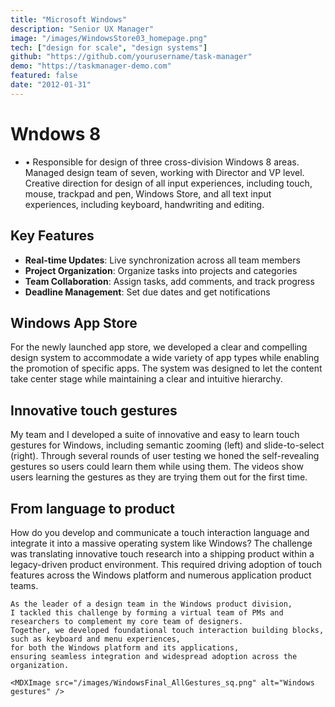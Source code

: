 ```yaml
---
title: "Microsoft Windows"
description: "Senior UX Manager"
image: "/images/WindowsStore03_homepage.png"
tech: ["design for scale", "design systems"]
github: "https://github.com/yourusername/task-manager"
demo: "https://taskmanager-demo.com"
featured: false
date: "2012-01-31"
---
```


# Wndows 8

- • Responsible for design of three cross-division Windows 8 areas. Managed design team of seven, working with Director and VP level. Creative direction for design of all input experiences, including touch, mouse, trackpad and pen, Windows Store, and all text input experiences, including keyboard, handwriting and editing.

## Key Features

- **Real-time Updates**: Live synchronization across all team members
- **Project Organization**: Organize tasks into projects and categories
- **Team Collaboration**: Assign tasks, add comments, and track progress
- **Deadline Management**: Set due dates and get notifications

## Windows App Store

For the newly launched app store,
we developed a clear and compelling design system to accommodate a wide variety of app types while enabling the promotion of specific apps.
The system was designed to let the content take center stage while maintaining a clear and intuitive hierarchy.

<MDXImage src="/images/WindowsStoreHomepage.jpg" alt="Windows Store" />

## Innovative touch gestures

<ImageGallery>
  <div>
    My team and I developed a suite of innovative and easy to learn touch gestures for Windows, 
    including semantic zooming (left) and slide-to-select (right). 
    Through several rounds of user testing we honed the self-revealing gestures so users could learn them while using them. 
    The videos show users learning the gestures as they are trying them out for the first time.
  </div>

  <div>
    <MDXVideo
        src="/videos/Windows1.mp4"
        autoplay={true}
        loop={true}
        muted={true}
    />
    <MDXVideo
        src="/videos/Windows2.mp4"
        autoplay={true}
        loop={true}
        muted={true}
    />
    </div>
</ImageGallery>

## From language to product

<ImageGallery>
  <div>
    How do you develop and communicate a touch interaction language and integrate it into a massive operating system like Windows? 
    The challenge was translating innovative touch research into a shipping product within a legacy-driven product environment. 
    This required driving adoption of touch features across the Windows platform and numerous application product teams.

    As the leader of a design team in the Windows product division,
    I tackled this challenge by forming a virtual team of PMs and researchers to complement my core team of designers.
    Together, we developed foundational touch interaction building blocks, such as keyboard and menu experiences,
    for both the Windows platform and its applications,
    ensuring seamless integration and widespread adoption across the organization.

  </div>

    <MDXImage src="/images/WindowsFinal_AllGestures_sq.png" alt="Windows gestures" />

</ImageGallery>
